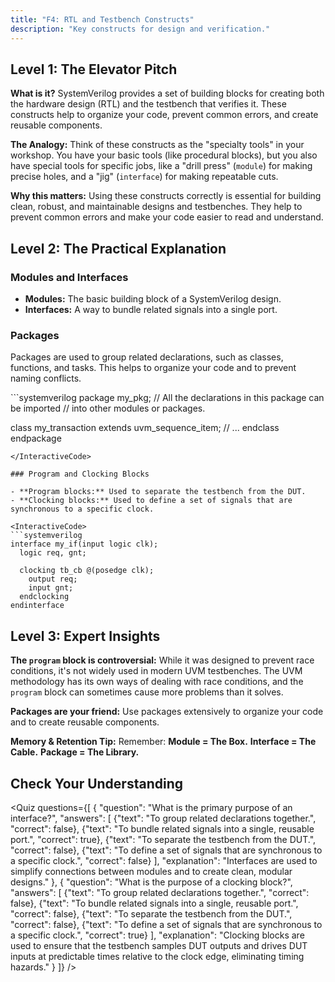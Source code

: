```yaml
---
title: "F4: RTL and Testbench Constructs"
description: "Key constructs for design and verification."
---
```



## Level 1: The Elevator Pitch

**What is it?** SystemVerilog provides a set of building blocks for creating both the hardware design (RTL) and the testbench that verifies it. These constructs help to organize your code, prevent common errors, and create reusable components.

**The Analogy:** Think of these constructs as the "specialty tools" in your workshop. You have your basic tools (like procedural blocks), but you also have special tools for specific jobs, like a "drill press" (`module`) for making precise holes, and a "jig" (`interface`) for making repeatable cuts.

**Why this matters:** Using these constructs correctly is essential for building clean, robust, and maintainable designs and testbenches. They help to prevent common errors and make your code easier to read and understand.

## Level 2: The Practical Explanation

### Modules and Interfaces

- **Modules:** The basic building block of a SystemVerilog design.
- **Interfaces:** A way to bundle related signals into a single port.

### Packages

Packages are used to group related declarations, such as classes, functions, and tasks. This helps to organize your code and to prevent naming conflicts.

<InteractiveCode>
```systemverilog
package my_pkg;
  // All the declarations in this package can be imported
  // into other modules or packages.

  class my_transaction extends uvm_sequence_item;
    // ...
  endclass
endpackage
```
</InteractiveCode>

### Program and Clocking Blocks

- **Program blocks:** Used to separate the testbench from the DUT.
- **Clocking blocks:** Used to define a set of signals that are synchronous to a specific clock.

<InteractiveCode>
```systemverilog
interface my_if(input logic clk);
  logic req, gnt;

  clocking tb_cb @(posedge clk);
    output req;
    input gnt;
  endclocking
endinterface
```
</InteractiveCode>

## Level 3: Expert Insights

**The `program` block is controversial:** While it was designed to prevent race conditions, it's not widely used in modern UVM testbenches. The UVM methodology has its own ways of dealing with race conditions, and the `program` block can sometimes cause more problems than it solves.

**Packages are your friend:** Use packages extensively to organize your code and to create reusable components.

**Memory & Retention Tip:** Remember: **Module = The Box.** **Interface = The Cable.** **Package = The Library.**

## Check Your Understanding

<Quiz questions={[
    {
      "question": "What is the primary purpose of an interface?",
      "answers": [
        {"text": "To group related declarations together.", "correct": false},
        {"text": "To bundle related signals into a single, reusable port.", "correct": true},
        {"text": "To separate the testbench from the DUT.", "correct": false},
        {"text": "To define a set of signals that are synchronous to a specific clock.", "correct": false}
      ],
      "explanation": "Interfaces are used to simplify connections between modules and to create clean, modular designs."
    },
    {
      "question": "What is the purpose of a clocking block?",
      "answers": [
        {"text": "To group related declarations together.", "correct": false},
        {"text": "To bundle related signals into a single, reusable port.", "correct": false},
        {"text": "To separate the testbench from the DUT.", "correct": false},
        {"text": "To define a set of signals that are synchronous to a specific clock.", "correct": true}
      ],
      "explanation": "Clocking blocks are used to ensure that the testbench samples DUT outputs and drives DUT inputs at predictable times relative to the clock edge, eliminating timing hazards."
    }
  ]} />

